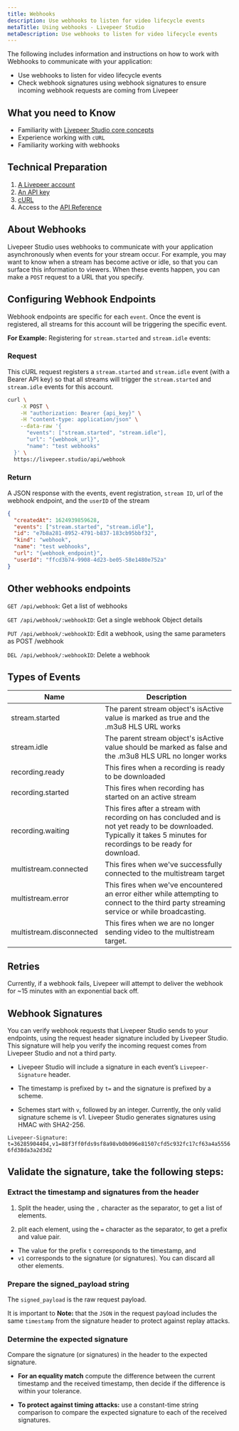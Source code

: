 ```yaml
---
title: Webhooks
description: Use webhooks to listen for video lifecycle events
metaTitle: Using webhooks - Livepeer Studio
metaDescription: Use webhooks to listen for video lifecycle events
---
```


The following includes information and instructions on how to work with Webhooks to communicate with your application:

- Use webhooks to listen for video lifecycle events
- Check webhook signatures using webhook signatures to ensure incoming webhook requests are coming from Livepeer


## What you need to Know

- Familiarity with [Livepeer Studio core concepts](/aboutstudio)
- Experience working with `cURL`
- Familiarity working with webhooks

## Technical Preparation

1. [A Livepeer account](https://livepeer.studio/login)
1. [An API key](https://livepeer.studio/docs/guides/start-live-streaming/api-key)
1. [cURL](https://curl.se/)
1. Access to the [API Reference](https://livepeer.studio/docs/api-reference)


## **About Webhooks**

Livepeer Studio uses webhooks to communicate with your application asynchronously when events for your stream occur. For example, you may want to know when a stream has become active or idle, so that you can surface this information to viewers. When these events happen, you can make a `POST` request to a URL that you specify.

## Configuring Webhook Endpoints

Webhook endpoints are specific for each `event`. Once the event is registered, all streams for this account will be triggering the specific event. 

**For Example:** Registering for `stream.started` and `stream.idle` events:

### Request

This cURL request registers a `stream.started` and `stream.idle` event (with a Bearer API key) so that all streams will trigger the `stream.started` and `stream.idle` events for this account.

```bash
curl \
    -X POST \
    -H "authorization: Bearer {api_key}" \
    -H "content-type: application/json" \
    --data-raw '{
      "events": ["stream.started", "stream.idle"],
      "url": "{webhook_url}",
      "name": "test webhooks"
  }' \
  https://livepeer.studio/api/webhook
```


### Return

A JSON response with the events, event registration, `stream ID`, url of the webhook endpoint, and the `userID` of the stream

```json
{
  "createdAt": 1624939859628,
  "events": ["stream.started", "stream.idle"],
  "id": "e7b8a281-8952-4791-b837-183cb95bbf32",
  "kind": "webhook",
  "name": "test webhooks",
  "url": "{webhook_endpoint}",
  "userId": "ffcd3b74-9908-4d23-be05-58e1480e752a"
}
```



## Other webhooks endpoints

`GET /api/webhook`: Get a list of webhooks

`GET /api/webhook/:webhookID`: Get a single webhook Object details

`PUT /api/webhook/:webhookID`: Edit a webhook, using the same parameters as POST
/webhook

`DEL /api/webhook/:webhookID`: Delete a webhook

## Types of Events

| Name                     | Description                                                  |
| ------------------------ | ------------------------------------------------------------ |
| stream.started           | The parent stream object's isActive value is marked as true and the .m3u8 HLS URL works |
| stream.idle              | The parent stream object's isActive value should be marked as false and the .m3u8 HLS URL no longer works |
| recording.ready          | This fires when a recording is ready to be downloaded        |
| recording.started        | This fires when recording has started on an active stream    |
| recording.waiting        | This fires after a stream with recording on has concluded and is not yet ready to be downloaded. Typically it takes 5 minutes for recordings to be ready for download. |
| multistream.connected    | This fires when we've successfully connected to the multistream target |
| multistream.error        | This fires when we've encountered an error either while attempting to connect to the third party streaming service or while broadcasting. |
| multistream.disconnected | This fires when we are no longer sending video to the multistream target. |

## Retries

Currently, if a webhook fails, Livepeer will attempt to deliver the webhook for
~15 minutes with an exponential back off.


## Webhook Signatures

You can verify webhook requests that Livepeer Studio sends to your endpoints, using
the request header signature included by Livepeer Studio. This signature will help
you verify the incoming request comes from Livepeer Studio and not a third party.

- Livepeer Studio will include a signature in each event’s `Livepeer-Signature`
header. 

- The timestamp is prefixed by `t=` and the signature is prefixed by a
scheme. 

- Schemes start with `v`, followed by an integer. Currently, the only
valid signature scheme is v1. Livepeer Studio generates signatures using HMAC with
SHA2-256.

`Livepeer-Signature: t=36285904404,v1=88f3ff0fds9sf8a98vb0b096e81507cfd5c932fc17cf63a4a55566fd38da3a2d3d2`


## Validate the signature, take the following steps:

### Extract the timestamp and signatures from the header

1. Split the header, using the `,` character as the separator, to get a list of
elements. 

2. plit each element, using the `=` character as the separator, to
get a prefix and value pair. 

- The value for the prefix `t` corresponds to the
timestamp, and
- `v1` corresponds to the signature (or signatures). You can
discard all other elements.

### Prepare the signed_payload string

The `signed_payload` is the raw request payload. 

It is important to **Note:** that the `JSON` in the request payload includes the same `timestamp` from the signature header to
protect against replay attacks.

### Determine the expected signature

Compare the signature (or signatures) in the header to the expected signature.

- **For an equality match** compute the difference between the current timestamp and
the received timestamp, then decide if the difference is within your tolerance.

- **To protect against timing attacks:** use a constant-time string comparison to
compare the expected signature to each of the received signatures.